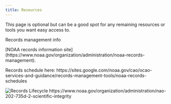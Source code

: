 ```yaml
---
title: Resources
---
```


This page is optional but can be a good spot for any remaining resources or tools you want easy access to.

Records management info

[NOAA records information site] (https://www.noaa.gov/organization/administration/noaa-records-management).

Records schedule here: https://sites.google.com/noaa.gov/cao/ocao-services-and-guidance/records-management-tools/noaa-records-schedules

![Records Lifecycle](images/AFSCimages/RecordDecisionTree2020.jpg){fig-alt="" fig-align="center"}
https://www.noaa.gov/organization/administration/nao-202-735d-2-scientific-integrity